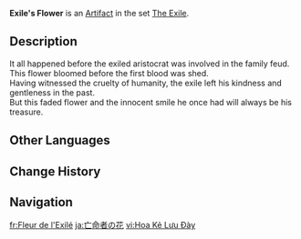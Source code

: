 {{Artifact Infobox
|image = Item Exile's Flower.png
|set   = The Exile
|piece = Flower of Life
}}
{{Description|A withered flower worn on the shirt. Its former owner insisted on wearing it even in exile, so it must mean something.}}
'''Exile's Flower''' is an [[Artifact]] in the set [[The Exile]].

==Description==
It all happened before the exiled aristocrat was involved in the family feud.<br />This flower bloomed before the first blood was shed.<br />Having witnessed the cruelty of humanity, the exile left his kindness and gentleness in the past.<br />But this faded flower and the innocent smile he once had will always be his treasure.

==Other Languages==
{{Other Languages
|en      = Exile's Flower
|zhs     = 流放者之花
|zhs_rm  = Liúfàng Zhě zhī Huā
|zht     = 流放者之花
|zht_rm  = Liúfàng Zhě zhī Huā
|zh_tl   = Flower of the Exile
|ja      = 亡命者の花
|ja_rm   = Boumeisha no Hana
|ja_tl   = Exile's Flower
|ko      = 유배자의 꽃
|ko_rm   = Yubaeja-ui Kkot
|ko_tl   = Exile's Flower
|es      = Flor del Exiliado
|es_tl   = Flower of the Exiled
|fr      = Fleur de l'Exilé
|fr_tl   = Flower of the Exile
|ru      = Цветок изгнанника
|ru_tl   = Exile's Flower
|th      = Exile's Flower
|vi      = Hoa Kẻ Lưu Đày
|vi_tl   = 
|de      = Blume des Verbannten
|de_tl   = Flower of the Exile
|id      = Exile's Flower
|pt      = Flor do Exilado
|pt_tl   = 
|tr      = Sürgünün Çiçeği
|tr_tl   = 
|it      = Fiore dell'esule
|it_tl   = 
}}

==Change History==
{{Change History|1.0}}

==Navigation==
{{Artifact Set Navbox|The Exile}}

[[fr:Fleur de l'Exilé]]
[[ja:亡命者の花]]
[[vi:Hoa Kẻ Lưu Đày]]